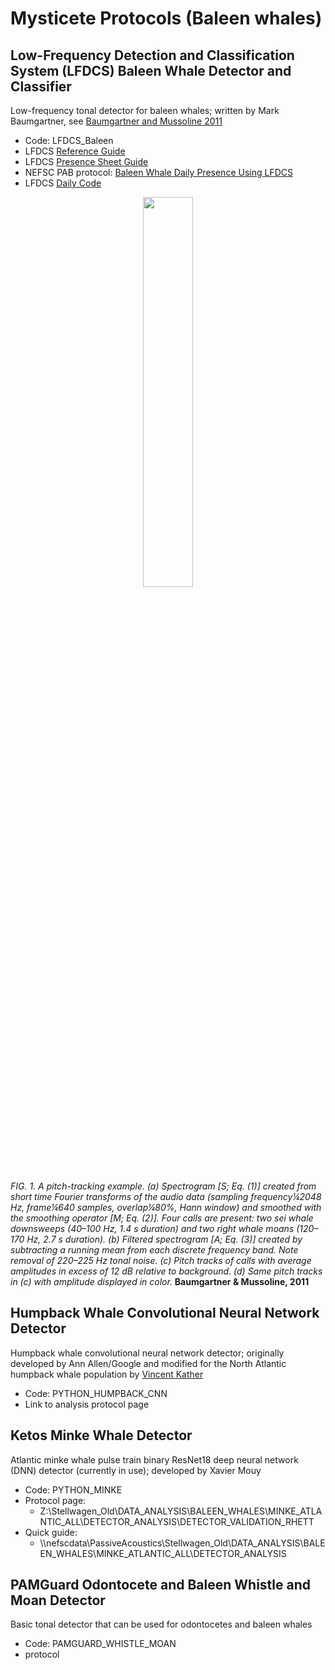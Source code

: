 # Mysticete Protocols (Baleen whales)

## Low-Frequency Detection and Classification System (LFDCS) Baleen Whale Detector and Classifier

Low-frequency tonal detector for baleen whales; written by Mark Baumgartner, see [Baumgartner and Mussoline 2011](https://www.researchgate.net/publication/51123050_A_generalized_baleen_whale_call_detection_and_classification_system)

* Code: LFDCS\_Baleen  
* LFDCS [Reference Guide](https://drive.google.com/drive/folders/1q2F86g0XxUYJCpds9JWpFa5KttKyvD19)  
* LFDCS [Presence Sheet Guide](https://docs.google.com/spreadsheets/d/1PoBflBAnKbVKeEK-lx_Qn94nOcWijwO-/edit?gid=2143957491#gid=2143957491)  
* NEFSC PAB protocol: [Baleen Whale Daily Presence Using LFDCS](https://docs.google.com/document/d/1JI9u8pTyhnNcRHlot0QZoYwUbd2FcMoM1VBZtBUbivw/edit?tab=t.0#heading=h.guep3v7b1sn3)  
* LFDCS [Daily Code](https://docs.google.com/document/d/1GwK33xLCXwW29Hj-thr5v6K8ST2QazoQuDZD-Qse-lw/edit?tab=t.0)

<div align=center>
![](/figs/Software_detectors/Baumgartner_Mussoline_2011.PNG){width=40%}\
<div align=left>
*FIG. 1. A pitch-tracking example. (a) Spectrogram [S; Eq. (1)] created from short time Fourier transforms of the audio data (sampling frequency¼2048 Hz, frame¼640 samples, overlap¼80%, Hann window) and smoothed with the smoothing operator [M; Eq. (2)]. Four calls are present: two sei whale downsweeps (40–100 Hz, 1.4 s duration) and two right whale moans (120–170 Hz, 2.7 s duration). (b) Filtered spectrogram [A; Eq. (3)] created by subtracting a running mean from each discrete frequency band. Note removal of 220–225 Hz tonal noise. (c) Pitch tracks of calls with average amplitudes in excess of 12 dB relative to background. (d) Same pitch tracks in (c) with amplitude displayed in color.* **Baumgartner & Mussoline, 2011**

## Humpback Whale Convolutional Neural Network Detector 

Humpback whale convolutional neural network detector; originally developed by Ann Allen/Google and modified for the North Atlantic humpback whale population by [Vincent Kather](https://pubs.aip.org/asa/jasa/article/155/3/2050/3271347/Development-of-a-machine-learning-detector-for)

* Code: PYTHON\_HUMPBACK\_CNN  
* Link to analysis protocol page

## Ketos Minke Whale Detector

Atlantic minke whale pulse train binary ResNet18 deep neural network (DNN) detector (currently in use); developed by Xavier Mouy

* Code: PYTHON\_MINKE  
* Protocol page:  
  * Z:\\Stellwagen\_Old\\DATA\_ANALYSIS\\BALEEN\_WHALES\\MINKE\_ATLANTIC\_ALL\\DETECTOR\_ANALYSIS\\DETECTOR\_VALIDATION\_RHETT  
* Quick guide:  
  * \\\\nefscdata\\PassiveAcoustics\\Stellwagen\_Old\\DATA\_ANALYSIS\\BALEEN\_WHALES\\MINKE\_ATLANTIC\_ALL\\DETECTOR\_ANALYSIS

## PAMGuard Odontocete and Baleen Whistle and Moan Detector

Basic tonal detector that can be used for odontocetes and baleen whales

* Code: PAMGUARD\_WHISTLE\_MOAN  
* protocol
